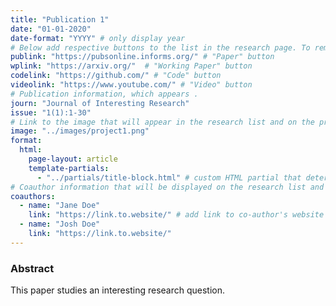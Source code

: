 ```yaml
---
title: "Publication 1" 
date: "01-01-2020"
date-format: "YYYY" # only display year 
# Below add respective buttons to the list in the research page. To remove buttons that are not needed, just remove the respective link here. 
publink: "https://pubsonline.informs.org/" # "Paper" button 
wplink: "https://arxiv.org/"  # "Working Paper" button
codelink: "https://github.com/" # "Code" button
videolink: "https://www.youtube.com/" # "Video" button
# Publication information, which appears . 
journ: "Journal of Interesting Research" 
issue: "1(1):1-30"
# Link to the image that will appear in the research list and on the project page. If no image should appear, just remove the link here. 
image: "../images/project1.png"
format: 
  html:
    page-layout: article
    template-partials: 
      - "../partials/title-block.html" # custom HTML partial that determines how the title block is displayed (with image, author and journal information). 
# Coauthor information that will be displayed on the research list and on the project page. 
coauthors:
  - name: "Jane Doe"
    link: "https://link.to.website/" # add link to co-author's website here. If no link should appear, just remove the link here.
  - name: "Josh Doe"
    link: "https://link.to.website/"
---
```


### Abstract

This paper studies an interesting research question. 